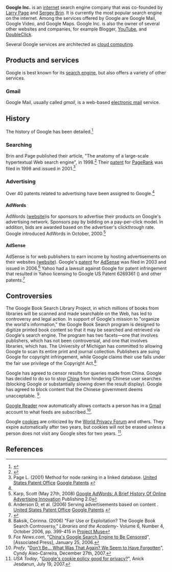 {{subpages}}

'''Google Inc.''' is an [[internet]] search engine company that was co-founded by [[Larry Page]] and [[Sergey Brin]]. It is currently the most popular search engine on the internet. Among the services offered by Google are Google Mail, Google Video, and Google Maps. Google Inc. is also the owner of several other websites and companies, for example Blogger, [[YouTube]], and [[DoubleClick]].

Several Google services are architected as [[cloud computing]].
==Products and services==
Google is best known for its [[search engine]], but also offers a variety of other services.
===Gmail===
Google Mail, usually called ''gmail'', is a web-based [[electronic mail]] service. 
==History==
The history of Google has been detailed.<ref name="isbn1-59184-141-0">{{cite book |author=John Battelle |title=The Search: How Google and Its Rivals Rewrote the Rules of Business and Transformed Our Culture |publisher=Portfolio Trade |location= |year=2006 |pages= |isbn=1-59184-141-0 |oclc= |doi=}}</ref>

===Searching===
Brin and Page published their article, "The anatomy of a large-scale hypertextual Web search engine", in 1998.<ref>{{Cite journal | doi = 10.1016/S0169-7552(98)00110-X | issn = 0169-7552 | volume = 30 | issue = 1-7 | pages = 107-117 | last = Brin | first = Sergey | coauthors = Lawrence Page | title = The anatomy of a large-scale hypertextual Web search engine | journal = Computer Networks and ISDN Systems | accessdate = 2008-12-17 | date = 1998-04 | url = http://www.sciencedirect.com/science/article/B6TYT-3WRC342-2N/2/63e7d8fb6a64027a0c15e6ae3e402889}}</ref> Their [[patent]] for [[PageRank]] was filed in 1998 and issued in 2001.<ref>Page L. (2001) Method for node ranking in a linked database. [http://patft.uspto.gov/netacgi/nph-Parser?patentnumber=6285999 United States Patent Office] [http://www.google.com/patents?q=patent%3A6285999 Google Patents] {{US patent|6285999}}</ref>

===Advertising===
Over 40 patents related to advertising have been assigned to Google.<ref name="urlPatent Database Search Results: AN/Google AND (TTL/advert$ OR ABST/advert$ OR SPEC/advert$) in US Patent Collection">{{cite web |url=http://patft.uspto.gov/netacgi/nph-Parser?Sect1=PTO2&Sect2=HITOFF&u=%2Fnetahtml%2FPTO%2Fsearch-adv.htm&r=0&f=S&l=50&d=PTXT&RS=(AN%2FGoogle+AND+((TTL%2Fadvert%24+OR+ABST%2Fadvert%24)+OR+SPEC%2Fadvert%24))&Refine=Refine+Search&Refine=Refine+Search&Query=AN%2FGoogle+AND+(TTL%2Fadvert%24+OR+ABST%2Fadvert%24+OR+SPEC%2Fadvert%24) |title=Patent Database Search Results: AN/Google AND (TTL/advert$ OR ABST/advert$ OR SPEC/advert$) in US Patent Collection |author= |authorlink= |coauthors= |date= |format= |work= |publisher=United States Patent Office |pages= |language= |archiveurl= |archivedate= |quote= |accessdate=2009-06-20}}</ref>

====AdWords====
AdWords ([http://adwords.google.com/ website])is for sponsors to advertise their products on Google's advertising network. Sponsors pay by bidding on a pay-per-click model. In addition, bids are awarded based on the advertiser's clickthrough rate. Google introduced AdWords in October, 2000.<ref>Karp, Scott (May 27th, 2008) [http://publishing2.com/2008/05/27/google-adwords-a-brief-history-of-online-advertising-innovation/ Google AdWords: A Brief History Of Online Advertising Innovation] Publishing 2.0</ref>

====AdSense====
AdSense is for web publishers to earn income by hosting advertisements on their websites ([http://adsense.google.com website]). Google's [[patent]] for [[AdSense]] was filed in 2003 and issued in 2006.<ref>Anderson D, et al. (2006) Serving advertisements based on content . [http://patft.uspto.gov/netacgi/nph-Parser?patentnumber=7136875 United States Patent Office] [http://www.google.com/patents?q=patent%3A7136875 Google Patents] {{US patent|7136875}}</ref>
Yahoo had a lawsuit against Google for patent infringement that resulted in  Yahoo licensing to Google US Patent 6269361 ({{US patent|6269361}}) and other patents.<ref name="urlGoogle, Yahoo bury the legal hatchet - CNET News">{{cite web |url=http://news.cnet.com/Google%2C-Yahoo-bury-the-legal-hatchet/2100-1024_3-5302421.html?tag=mncol |title=Google, Yahoo bury the legal hatchet |author=Olsen S |authorlink= |coauthors= |date=2004 |format= |work= |publisher=CNET News |pages= |language= |archiveurl= |archivedate= |quote= |accessdate=2009-06-20}}</ref>

==Controversies==
The Google Book Search Library Project, in which millions of books from libraries will be scanned and made searchable on the Web, has led to controversy and legal action. In support of Google's mission to "organize the world's information," the Google Book Search program is designed to digitize printed book content so that it may be searched and retrieved via Google's search engine.  The program has two facets—one that involves publishers, which has not been controversial, and one that involves libraries, which has. The University of Michigan has committed to allowing Google to scan its entire print and journal collection.  Publishers are suing Google for copyright infringement, while Google claims their use falls under the fair use privilege of the Copyright Act.<ref>Baksik, Corinna. (2006) "Fair Use or Exploitation? The Google Book Search Controversy," ''Libraries and the Academy''- Volume 6, Number 4, October 2006, pp. 399-415 in [[Project Muse]]</ref> 

Google has agreed to censor results for queries made from China. Google has decided to do so to stop [[China]] from hindering Chinese user searches (blocking Google or substantially slowing down the result display). Google has agreed to block content that the Chinese government deems unacceptable. <ref>''Fox News.com'', "[http://www.foxnews.com/story/0,2933,182695,00.html China's Google Search Engine to Be Censored]", [Associated Press], January 25, 2006.</ref>. 

[[Google Reader]] now automatically allows contacts a person has in a [[Gmail]] account to what feeds are subscribed.<ref>''Profy'', "[http://www.profy.com/2007/12/27/google-reader-privacy-mess/ Don't Be... What Was That Again? We Seem to Have Forgotten]", Cyndy Aleo-Carreira, December 27th, 2007.</ref>.

Google [[cookie]]s are criticized by the [[World Privacy Forum]] and others. They expire automatically after two years, but cookies will not be erased unless a person does not visit any Google sites for two years. <ref>''USA Today'', "[http://www.usatoday.com/tech/news/2007-07-19-google-cookies-privacy_N.htm Google's cookie policy good for privacy?]", Anick Jesdanun, July 19, 2007.</ref>.

==References==
<references/>